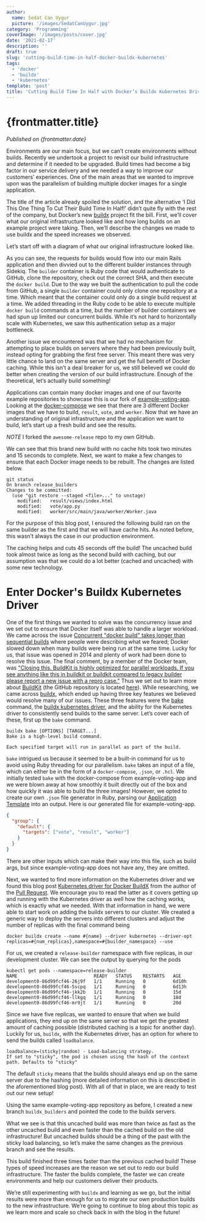 ```yaml
---
author:
  name: Sedat Can Uygur
  picture: '/images/SedatCanUygur.jpg'
category: 'Programming'
coverImage: '/images/posts/cover.jpg'
date: '2021-02-17'
description: ''
draft: true
slug: 'cutting-build-time-in-half-docker-buildx-kubernetes'
tags:
  - 'docker'
  - 'buildx'
  - 'kubernetes'
template: 'post'
title: 'Cutting Build Time In Half with Docker’s Buildx Kubernetes Driver'
---
```


# {frontmatter.title}

_Published on {frontmatter.date}_

Environments are our main focus, but we can’t create environments without builds. Recently we undertook a project to revisit our build infrastructure and determine if it needed to be upgraded. Build times had become a big factor in our service delivery and we needed a way to improve our customers’ experiences. One of the main areas that we wanted to improve upon was the parallelism of building multiple docker images for a single application.

The title of the article already spoiled the solution, and the alternative ‘I Did This One Thing To Cut Their Build Time In Half!’ didn’t quite fly with the rest of the company, but Docker’s new [buildx](https://github.com/docker/buildx) project fit the bill. First, we’ll cover what our original infrastructure looked like and how long builds on an example project were taking. Then, we’ll describe the changes we made to use buildx and the speed increases we observed.

Let’s start off with a diagram of what our original infrastructure looked like.

As you can see, the requests for builds would flow into our main Rails application and then divvied out to the different builder instances through Sidekiq. The `builder` container is Ruby code that would authenticate to GitHub, clone the repository, check out the correct SHA, and then execute the `docker build`. Due to the way we built the authentication to pull the code from GitHub, a single `builder` container could only clone one repository at a time. Which meant that the container could only do a single build request at a time. We added threading in the Ruby code to be able to execute multiple `docker build` commands at a time, but the number of builder containers we had spun up limited our concurrent builds. While it’s not hard to horizontally scale with Kubernetes, we saw this authentication setup as a major bottleneck.

Another issue we encountered was that we had no mechanism for attempting to place builds on servers where they had been previously built, instead opting for grabbing the first free server. This meant there was very little chance to land on the same server and get the full benefit of Docker caching. While this isn’t a deal breaker for us, we still believed we could do better when creating the version of our build infrastructure. Enough of the theoretical, let’s actually build something!

Applications can contain many docker images and one of our favorite example repositories to showcase this is our fork of [example-voting-app](https://github.com/awesome-release/release-example-voting-app). Looking at the [docker-compose](https://github.com/awesome-release/release-example-voting-app/blob/master/docker-compose.yml) we see that there are 3 different Docker images that we have to build, `result`, `vote`, and `worker`. Now that we have an understanding of original infrastructure and the application we want to build, let’s start up a fresh build and see the results.

_NOTE_ I forked the `awesome-release` repo to my own GitHub.

We can see that this brand new build with no cache hits took two minutes and 15 seconds to complete. Next, we want to make a few changes to ensure that each Docker image needs to be rebuilt. The changes are listed below.

```
git status
On branch release_builders
Changes to be committed:
  (use "git restore --staged <file>..." to unstage)
	modified:   result/views/index.html
	modified:   vote/app.py
	modified:   worker/src/main/java/worker/Worker.java

```

For the purpose of this blog post, I ensured the following build ran on the same builder as the first and that we will have cache hits. As noted before, this wasn’t always the case in our production environment.

The caching helps and cuts 45 seconds off the build! The uncached build took almost twice as long as the second build with caching, but our assumption was that we could do a lot better (cached and uncached) with some new technology.

# Enter Docker's Buildx Kubernetes Driver

One of the first things we wanted to solve was the concurrency issue and we set out to ensure that Docker itself was able to handle a larger workload. We came across the issue [Concurrent "docker build" takes longer than sequential builds](https://github.com/moby/moby/issues/9656) where people were describing what we feared; Docker slowed down when many builds were being run at the same time. Lucky for us, that issue was opened in 2014 and plenty of work had been done to resolve this issue. The final comment, by a member of the Docker team, was ["Closing this. BuildKit is highly optimized for parallel workloads. If you see anything like this in buildkit or buildkit compared to legacy builder please report a new issue with a repro case."](https://github.com/moby/moby/issues/9656#issuecomment-610476810) Thus we set out to learn more about [BuildKit](https://docs.docker.com/develop/develop-images/build_enhancements/) (the GitHub repository is located [here](https://github.com/moby/buildkit)). While researching, we came across [buildx](https://github.com/docker/buildx), which ended up having three key features we believed would resolve many of our issues. These three features were the [bake](https://github.com/docker/buildx#buildx-bake-options-target) command, the [buildx kubernetes driver](https://github.com/docker/buildx#--driver-driver), and the ability for the Kubernetes driver to consistently send builds to the same server. Let’s cover each of these, first up the `bake` command.

```
buildx bake [OPTIONS] [TARGET...]
Bake is a high-level build command.

Each specified target will run in parallel as part of the build.
```

`bake` intrigued us because it seemed to be a built-in command for us to avoid using Ruby threading for our parallelism. `bake` takes an input of a file, which can either be in the form of a `docker-compose`, `.json`, or `.hcl`. We initially tested `bake` with the docker-compose from example-voting-app and we were blown away at how smoothly it built directly out of the box and how quickly it was able to build the three images! However, we opted to create our own `.json` file generator in Ruby, parsing our [Application Template]() into an output. Here is our generated file for example-voting-app.

```json
{
  "group": {
    "default": {
      "targets": ["vote", "result", "worker"]
    }
  }
}
```

There are other inputs which can make their way into this file, such as build args, but since example-voting-app does not have any, they are omitted.

Next, we wanted to find more information on the Kubernetes driver and we found this blog post [Kubernetes driver for Docker BuildX](https://medium.com/nttlabs/buildx-kubernetes-ad0fe59b0c64) from the author of the [Pull Request](https://github.com/docker/buildx/pull/167). We encourage you to read the latter as it covers getting up and running with the Kubernetes driver as well how the caching works, which is exactly what we needed. With that information in hand, we were able to start work on adding the buildx servers to our cluster. We created a generic way to deploy the servers into different clusters and adjust the number of replicas with the final command being

```
docker buildx create --name #{name} --driver kubernetes --driver-opt replicas=#{num_replicas},namespace=#{builder_namespace} --use
```

For us, we created a `release-builder` namespace with five replicas, in our development cluster. We can see the output by querying for the pods

```
kubectl get pods --namespace=release-builder
NAME                            READY   STATUS    RESTARTS   AGE
development0-86d99fcf46-26j9f   1/1     Running   0          6d10h
development0-86d99fcf46-5scpq   1/1     Running   0          6d13h
development0-86d99fcf46-jkk2b   1/1     Running   0          15d
development0-86d99fcf46-llkgq   1/1     Running   0          18d
development0-86d99fcf46-mr9jt   1/1     Running   0          20d
```

Since we have five replicas, we wanted to ensure that when we build applications, they end up on the same server so that we get the greatest amount of caching possible (distributed caching is a topic for another day). Luckily for us, `buildx`, with the Kubernetes driver, has an option for where to send the builds called `loadbalance`.

```
loadbalance=(sticky|random) - Load-balancing strategy.
If set to "sticky", the pod is chosen using the hash of the context path. Defaults to "sticky"
```

The default `sticky` means that the builds should always end up on the same server due to the hashing (more detailed information on this is described in the aforementioned blog post). With all of that in place, we are ready to test out our new setup!

Using the same example-voting-app repository as before, I created a new branch `buildx_builders` and pointed the code to the buildx servers.

What we see is that this uncached build was more than twice as fast as the other uncached build and even faster than the cached build on the old infrastructure! But uncached builds should be a thing of the past with the sticky load balancing, so let’s make the same changes as the previous branch and see the results.

This build finished three times faster than the previous cached build! These types of speed increases are the reason we set out to redo our build infrastructure. The faster the builds complete, the faster we can create environments and help our customers deliver their products.

We’re still experimenting with `buildx` and learning as we go, but the initial results were more than enough for us to migrate our own production builds to the new infrastructure. We’re going to continue to blog about this topic as we learn more and scale so check back in with the blog in the future!
